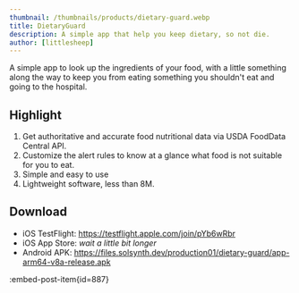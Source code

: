 ```yaml
---
thumbnail: /thumbnails/products/dietary-guard.webp
title: DietaryGuard
description: A simple app that help you keep dietary, so not die.
author: [littlesheep]
---
```


A simple app to look up the ingredients of your food,
with a little something along the way to keep you from eating something you shouldn't eat and going to the hospital.

## Highlight

1. Get authoritative and accurate food nutritional data via USDA FoodData Central API.
2. Customize the alert rules to know at a glance what food is not suitable for you to eat.
3. Simple and easy to use
4. Lightweight software, less than 8M.

## Download

- iOS TestFlight: https://testflight.apple.com/join/pYb6wRbr
- iOS App Store: *wait a little bit longer*
- Android APK: https://files.solsynth.dev/production01/dietary-guard/app-arm64-v8a-release.apk

:embed-post-item{id=887}
